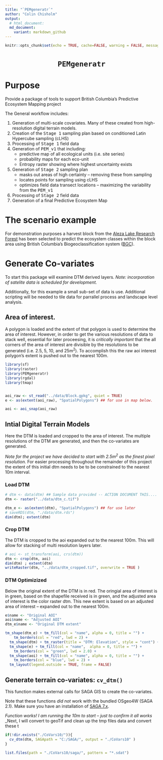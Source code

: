 ```yaml
---
title: "`PEMgeneratr`"
author: "Colin Chisholm"
output:
  # html_document:
  md_document:
    variant: markdown_github
---
```




```r
knitr::opts_chunk$set(echo = TRUE, cache=FALSE, warning = FALSE, message = FALSE, results = 'show' )
```

<center><h1>`PEMgeneratr`</h1></center>

# Purpose

Provide a package of tools to support British Columbia's Predictive Ecosystem Mapping project

The General workflow includes:
  
  1. Generation of multi-scale covariates.  Many of these created from high-resolution digital terrain models. 
  2. Creation of the <tt>Stage 1</tt> sampling plan based on conditioned Latin Hypercube sampling (cLHS)
  3. Processing of <tt>Stage 1</tt> field data
  4. Generation of <tt>PEM_v1</tt> that including:
      - predictive map of all ecological units (i.e. site series)
      - probability maps for each eco-unit
      - Entropy raster showing where highest uncertainty exists
  5. Generation of <tt>Stage 2</tt> sampling plan
      - masks out areas of high certainty -- removing these from sampling
      - locates points for sampling using cLHS 
      - optimizes field data transect locations -- maximizing the variability from the <tt>PEM_v1</tt> 
  6. Processing of <tt>Stage 2</tt> field data
  7. Generation of a final Predictive Ecosystem Map
  

# The scenario example
For demonstration purposes a harvest block from the [Aleza Lake Research Forest](http://alrf.unbc.ca) has been selected to predict the ecosystem classes within the block area using British Columbia's Biogeoclassification system ([BGC](https://www.for.gov.bc.ca/hre/becweb/index.html)).  

  
# Generate Co-variates

To start this package will examine DTM derived layers.  _Note: incorporation of satelite data is scheduled for development._  

Additionally, for this example a small sub-set of data is use.  Additional scripting will be needed to tile data for parrallel process and landscape level analysis.  

## Area of interest.  

A polygon is loaded and the extent of that polygon is used to determine the area of interest.  However, in order to get the various resolutions of data to stack well, essential for later proceesing,  it is _critically important_ that the all corners of the area of interest are divisible by the resolutions to be generated (i.e. 2.5, 5, 10, and 25m^2^).  To accomplish this the raw aoi interest polygon's extent is pushed out to the nearest 100m.  

```r
library(sf)
library(raster)
library(PEMgeneratr)
library(rgdal)
library(tmap)


aoi_raw <- st_read("../data/Block.gpkg", quiet = TRUE)
e <- as(extent(aoi_raw), "SpatialPolygons") ## for use in map below.

aoi <- aoi_snap(aoi_raw)

```

## Intial Digital Terrain Models
Here the DTM is loaded and cropped to the area of interest.  The multiple resolutions of the DTM are generated, and then the co-variates are generated.

_Note for the project we have decided to start with 2.5m^2^ as the finest pixel resolution._ For easier processing throughout the remainder of this project the extent of this initial dtm needs to be to be constrained to the nearest 10m interval.  


### Load DTM 
```r

# dtm <- data(dtm) ## Sample data provided -- ACTION DOCUMENT THIS.... not working 
dtm <- raster("../data/dtm_c.tif")

dtm_e <- as(extent(dtm), "SpatialPolygons") ## for use later 
# saveRDS(dtm, "./data/dtm.rds")
dim(dtm); extent(dtm)
```


### Crop DTM 
The DTM is cropped to the aoi expanded out to the nearest 100m.  This will allow for stacking of multi resolution layers later. 

```r

# aoi <- st_transform(aoi, crs(dtm))
dtm <- crop(dtm, aoi)
dim(dtm) ; extent(dtm)
writeRaster(dtm, "../data/dtm_cropped.tif", overwrite = TRUE )
```

### DTM Optimizized

Below the original extent of the DTM is in red. The oringial area of interest is in green, based on the shapefile received is in green, and the adjusted area of interest is the color raster dtm.  This new extent is based on an adjusted area of interest -- expanded out to the nearest 100m.  

```r
e$name <- "Original AOI"
aoi$name <- "Adjusted AOI"
dtm_e$name <- "Original DTM extent"

tm_shape(dtm_e) + tm_fill(col = "name", alpha = 0, title = "") + 
    tm_borders(col = "red", lwd = 2) + 
  tm_shape(dtm) + tm_raster(title = "DTM: Elevation", style = "cont") + 
  tm_shape(e) + tm_fill(col = "name",  alpha = 0, title = "") + 
    tm_borders(col = "green", lwd = 2.0) + 
  tm_shape(aoi) + tm_fill(col = "name", alpha = 0, title = "") + 
    tm_borders(col = "blue", lwd = 2) + 
  tm_layout(legend.outside = TRUE, frame = FALSE)

```


## Generate terrain co-variates: `cv_dtm()`

This function makes external calls for SAGA GIS to create the co-variates.  

Note that these functions _did not_ work with the bundled OSgeo4W (SAGA 2.1).  Make sure you have an installation of [SAGA 7.x](https://sourceforge.net/projects/saga-gis/).

_Function works! I am running the 10m to start -- just to confirm it all works_ _Next, I will convert to geoTif and clean up the tmp files data and convert these t

```r
if(!dir.exists("./CoVars10/")){
  cv_dtm(dtm, SAGApath = "C:/SAGA/", output = "./CoVars10" )
}

```

```r
list.files(path = "./CoVars10/saga/", pattern = "*.sdat")
```

